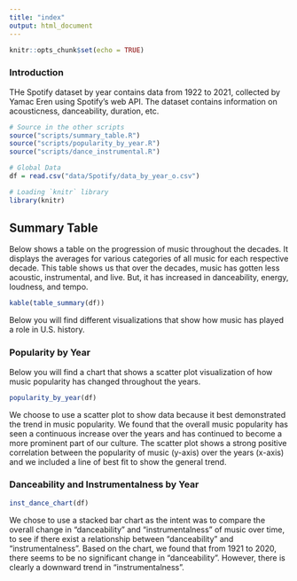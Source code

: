 ```yaml
---
title: "index"
output: html_document
---
```


```r
knitr::opts_chunk$set(echo = TRUE)
```

### Introduction
THe Spotify dataset by year contains data from 1922 to 2021, collected by Yamac Eren using Spotify's web API. The dataset contains information on acousticness, danceability, duration, etc.

```r
# Source in the other scripts
source("scripts/summary_table.R")
source("scripts/popularity_by_year.R")
source("scripts/dance_instrumental.R")

# Global Data
df = read.csv("data/Spotify/data_by_year_o.csv")

# Loading `knitr` library
library(knitr)

```
## Summary Table
Below shows a table on the progression of music throughout the decades.
It displays the averages for various categories of all music for each respective
decade. This table shows us that over the decades, music has gotten less 
acoustic, instrumental, and live. But, it has increased in danceability, energy,
loudness, and tempo.
```r
kable(table_summary(df))
```

Below you will find different visualizations that show how music has played a role in U.S. history.

### Popularity by Year

Below you will find a chart that shows a scatter plot visualization of how 
music popularity has changed throughout the years. 

```r
popularity_by_year(df)
```

We choose to use a scatter plot to show data because it best demonstrated the 
trend in music popularity. We found that the overall music popularity has seen 
a continuous increase over the years and has continued to become a more 
prominent part of our culture. The scatter plot shows a strong positive 
correlation between the popularity of music (y-axis) over the years (x-axis) 
and we included a line of best fit to show the general trend. 

### Danceability and Instrumentalness by Year

```r
inst_dance_chart(df)
```

We chose to use a stacked bar chart as the intent was to compare the overall change in "danceability" and "instrumentalness" of music over time, to see if there exist a relationship between "danceability" and "instrumentalness". Based on the chart, we found that from 1921 to 2020, there seems to be no significant change in "danceability". However, there is clearly a downward trend in "instrumentalness".
